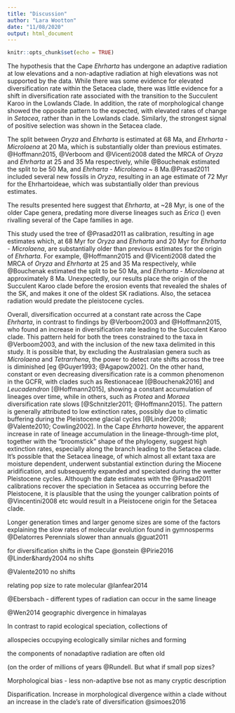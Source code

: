 ```yaml
---
title: "Discussion"
author: "Lara Wootton"
date: "11/08/2020"
output: html_document
---
```


```r
knitr::opts_chunk$set(echo = TRUE)
```



The hypothesis that the Cape _Ehrharta_ has undergone an adaptive radiation at low elevations and a non-adaptive radiation at high elevations was not supported by the data. While there was some evidence for elevated diversification rate within the Setacea clade, there was little evidence for a shift in diversification rate associated with the transition to the Succulent Karoo in the Lowlands Clade. In addition, the rate of morphological change showed the opposite pattern to the expected, with elevated rates of change in _Setacea_, rather than in the Lowlands clade. Similarly, the strongest signal of positive selection was shown in the Setacea clade.



The split between _Oryza_ and _Ehrharta_ is estimated at 68 Ma, and _Ehrharta_ - _Microlaena_ at 20 Ma, which is substantially older than previous estimates. @Hoffmann2015, @Verboom and @Vicenti2008 dated the MRCA of  _Oryza_ and _Ehrharta_ at 25 and 35 Ma respectively, while @Bouchenak estimated the split to be 50 Ma, and  _Ehrharta_ - _Microlaena_ ~ 8 Ma.@Prasad2011 included several new fossils in _Oryza_, resulting in an age estimate of 72 Myr for the Ehrhartoideae, which was substantially older than previous estimates.



The results presented here suggest that _Ehrharta_, at ~28 Myr, is one of the older Cape genera, predating more diverse lineages such as _Erica_ () even rivalling several of the Cape families in age.  

This study used the tree of @Prasad2011 as calibration, resulting in age estimates which, at 68 Myr for  _Oryza_ and _Ehrharta_ and 20 Myr for _Ehrharta_ - _Microlaena_, are substantially older than previous estimates for the origin of _Ehrharta_. For example, @Hoffmann2015 and @Vicenti2008 dated the MRCA of _Oryza_ and _Ehrharta_ at 25 and 35 Ma respectively, while @Bouchenak estimated the split to be 50 Ma, and _Ehrharta_ - _Microlaena_ at approximately 8 Ma. Unexpectedly, our results place the origin of the Succulent Karoo clade before the erosion events that revealed the shales of the SK, and makes it one of the oldest SK radiations. Also, the setacea radiation would predate the pleistocene cycles.         

Overall, diversification occurred at a constant rate across the Cape _Ehrharta_, in contrast to findings by @Verboom2003 and @Hoffmann2015, who found an increase in diversification rate leading to the Succulent Karoo clade. This pattern held for both the trees constrained to the taxa in @Verboom2003, and with the inclusion of the new taxa delimited in this study. It is possible that, by excluding the Australasian genera such as _Microlaena_ and _Tetrarrhena_, the power to detect rate shifts across the tree is diminished [eg @Guyer1993; @Agapow2002]. On the other hand, constant or even decreasing diversification rate is a common phenomenon in the GCFR, with clades such as Restionaceae [@Bouchenak2016] and _Leucadendron_ [@Hoffmann2015], showing a constant accumulation of lineages over time, while in others, such as _Protea_ and _Moraea_ diversification rate slows [@Schnitzler2011; @Hoffmann2015]. The pattern is generally attributed to low extinction rates, possibly due to climatic buffering during the Pleistocene glacial cycles [@Linder2008; @Valente2010; Cowling2002]. In the Cape _Ehrharta_ however, the apparent increase in rate of lineage accumulation in the lineage-through-time plot, together with the "broomstick" shape of the phylogeny, suggest high extinction rates, especially along the branch leading to the Setacea clade. It's possible that the Setacea lineage, of which almost all extant taxa are moisture dependent, underwent substantial extinction during the Miocene aridification, and subsequently expanded and speciated during the wetter Pleistocene cycles. Although the date estimates with the @Prasad2011 calibrations recover the speciation in Setacea as occurring before the Pleistocene, it is plausible that the using the younger calibration points of @Vincentini2008 etc would result in a Pleistocene origin for the Setacea clade.   





Longer generation times and larger genome sizes are some of the factors explaining the slow rates of molecular evolution found in gymnosperms @Delatorres
Perennials slower than annuals @guat2011

for diversification shifts in the Cape
@onstein
@Pirie2016
@Linder&hardy2004 no shifts

@Valente2010 no shifts

relating pop size to rate molecular
@lanfear2014



@Ebersbach - different types of radiation can occur in the same lineage

@Wen2014 geographic divergence in himalayas

In contrast to rapid ecological speciation, collections of

allospecies occupying ecologically similar niches and forming

the components of nonadaptive radiation are often old

(on the order of millions of years @Rundell. But what if small pop sizes?



Morphological bias - less non-adaptive bse not as many cryptic description



Disparification. Increase in morphological divergence within a clade without an increase in the clade's rate of diversification @simoes2016



